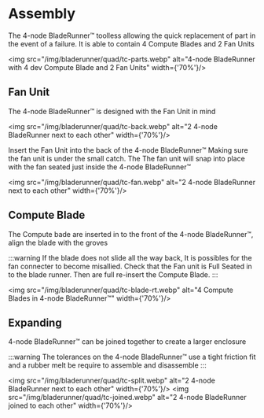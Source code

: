 # Assembly

The 4-node BladeRunner™️ toolless allowing the quick replacement of part in the event of a failure. It is able to contain 4 Compute Blades and 2 Fan Units

<img src="/img/bladerunner/quad/tc-parts.webp" alt="4-node BladeRunner with 4 dev Compute Blade and 2 Fan Units" width={'70%'}/>

## Fan Unit

The 4-node BladeRunner™️ is designed with the Fan Unit in mind

<img src="/img/bladerunner/quad/tc-back.webp" alt="2 4-node BladeRunner next to each other" width={'70%'}/>

Insert the Fan Unit into the back of the 4-node BladeRunner™️ Making sure the fan unit is under the small catch. 
The The fan unit will snap into place with the fan seated just inside the 4-node BladeRunner™️

<img src="/img/bladerunner/quad/tc-fan.webp" alt="2 4-node BladeRunner next to each other" width={'70%'}/>

## Compute Blade

The Compute bade are inserted in to the front of the 4-node BladeRunner™️, align the blade with the groves

:::warning
If the blade does not slide all the way back, It is possibles for the fan connecter to become misallied. Check that the Fan unit is Full Seated in to the blade runner. Then are full re-insert the Compute Blade.
:::

<img src="/img/bladerunner/quad/tc-blade-rt.webp" alt="4 Compute Blades in 4-node BladeRunner™️" width={'70%'}/>

## Expanding

4-node BladeRunner™️ can be joined together to create a larger enclosure

:::warning
The tolerances on the 4-node BladeRunner™️ use a tight friction fit and a rubber melt be require to assemble and disassemble
:::

<img src="/img/bladerunner/quad/tc-split.webp" alt="2 4-node BladeRunner next to each other" width={'70%'}/>
<img src="/img/bladerunner/quad/tc-joined.webp" alt="2 4-node BladeRunner joined to each other" width={'70%'}/>